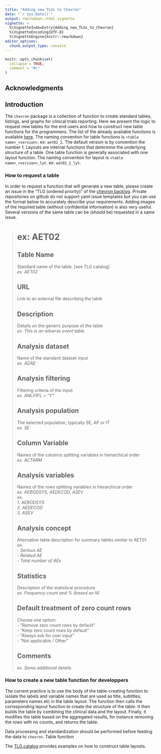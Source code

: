 ```yaml
---
title: "Adding new TLGs to Chevron"
date: "`r Sys.Date()`"
output: rmarkdown::html_vignette
vignette: >
  %\VignetteIndexEntry{Adding_new_TLGs_to_Chevron}
  %\VignetteEncoding{UTF-8}
  %\VignetteEngine{knitr::rmarkdown}
editor_options: 
  chunk_output_type: console
---
```


```r
knitr::opts_chunk$set(
  collapse = TRUE,
  comment = "#>"
)
```

## Acknowledgments

## Introduction 
The `chevron` package is a collection of function to create standard tables, listings, and graphs for clinical trials
reporting. Here we present the logic to request new tables for the end users and how to construct new table functions
for the programmers. The list of the already available functions is available
[here](https://glowing-giggle-c0c5190c.pages.github.io/reference/index.html). The naming convention for table functions
is `<table name>_<version>`. ex: `aet02_2`. The default version is by convention the number 1. Layouts are internal
functions that determine the underlying structure of a table. One table function is generally associated with one layout
function. The naming convention for layout is  `<table name>_<version>_lyt`. ex: `aet02_2_lyt`.

### How to request a table
In order to request a function that will generate a new table, please create an issue in the "TLG (ordered priority)" of
the [chevron backlog](https://github.com/orgs/insightsengineering/projects/34). Private repositories on github do not
support yaml issue templates but you can use the format below to accurately describe your requirements. Adding images of
the required table (without confidential information) is also very useful. Several versions of the same table can be
(should be) requested in a same issue.



># ex: AET02
>
>## Table Name
>Standard name of the table. [see TLG catalog]  
>_ex. AET02_
>
>## URL
>Link to an external file describing the table  
>
>## Description
>Details on the generic purpose of the table  
>_ex. This is an adverse event table_
>
>## Analysis dataset
>Name of the standard dataset input  
>_ex. ADAE_
>
>## Analysis filtering
>Filtering criteria of the input  
>_ex. ANL01FL = "Y"_
>
>## Analysis population
>The selected population, typically SE, AP or IT  
>_ex. SE_
>
>## Column Variable
>Names of the columns splitting variables in hierarchical order  
>_ex. ACTARM_
>
>## Analysis variables
>Names of the rows splitting variables in hierarchical order  
>_ex. AEBODSYS, AEDECOD, ASEV_  
>_ex._  
>    _1. AEBODSYS_  
>    _2. AEDECOD_  
>    _3. ASEV_  
>
>## Analysis concept
>Alternative table description for summary tables similar to AET01  
>_ex._  
>- _Serious AE_  
>- _Related AE_  
>- _Total number of AEs_  
>
>## Statistics
>Description of the statistical procedure  
>_ex. Frequency count and % (based on N)_
>
>## Default treatment of zero count rows
>Choose one option:  
>- "Remove zero count rows by default"  
>- "Keep zero count rows by default"  
>- "Always ask for user input"  
>- "Not applicable / Other"  
>
>## Comments
>_ex. Some additional details_



### How to create a new table function for developpers
The current practice is to use the body of the table-creating function to isolate the labels and variable names that are
used as title, subtitles, parameters names etc in the table layout. The function then calls the corresponding layout
function to create the structure of the table. It then builds the table by combining the clinical data and the layout.
Finally, it modifies the table based on the aggregated results, for instance removing the rows with no counts, and
returns the table.

Data processing and standardization should be performed before feeding the data to `chevron`. Table function

The [TLG catalog](https://docs.nest.roche.com/releases/2021_07_07/user-guide/) provides examples on how to construct
table layouts. 



